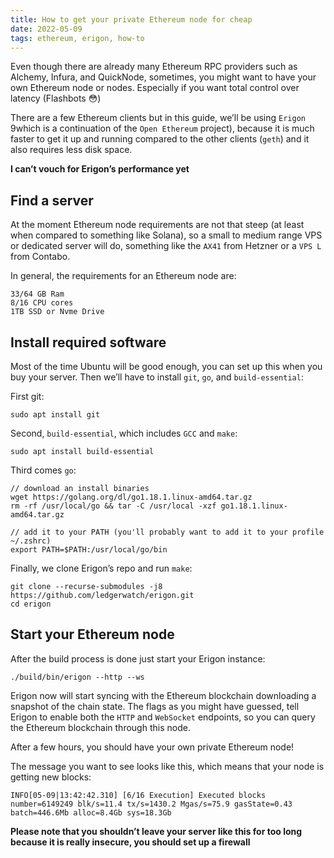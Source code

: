 ```yaml
---
title: How to get your private Ethereum node for cheap
date: 2022-05-09
tags: ethereum, erigon, how-to
---
```

Even though there are already many Ethereum RPC providers such as Alchemy, Infura, and QuickNode, sometimes, you might want to have your own Ethereum node or nodes. Especially if you want total control over latency (Flashbots 😳)

There are a few Ethereum clients but in this guide, we’ll be using `Erigon` 9which is a continuation of the `Open Ethereum` project), because it is much faster to get it up and running compared to the other clients (`geth`) and it also requires less disk space.

**I can’t vouch for Erigon’s performance yet**

## Find a server
At the moment Ethereum node requirements are not that steep (at least when compared to something like Solana), so a small to medium range   VPS or dedicated server will do, something like the `AX41` from Hetzner or a `VPS L` from Contabo.

In general, the requirements for an Ethereum node are:

```
33/64 GB Ram
8/16 CPU cores
1TB SSD or Nvme Drive
```

## Install required software
Most of the time Ubuntu will be good enough, you can set up this when you buy your server. Then we’ll have to install `git`, `go`, and `build-essential`:

First git:

```
sudo apt install git
```

Second, `build-essential`, which includes `GCC` and `make`:

```
sudo apt install build-essential
```

Third comes `go`:

```
// download an install binaries
wget https://golang.org/dl/go1.18.1.linux-amd64.tar.gz
rm -rf /usr/local/go && tar -C /usr/local -xzf go1.18.1.linux-amd64.tar.gz

// add it to your PATH (you'll probably want to add it to your profile ~/.zshrc)
export PATH=$PATH:/usr/local/go/bin
```

Finally, we clone Erigon’s repo and run `make`:

```
git clone --recurse-submodules -j8 https://github.com/ledgerwatch/erigon.git
cd erigon
```

## Start your Ethereum node
After the build process is done just start your Erigon instance:

```
./build/bin/erigon --http --ws
```


Erigon now will start syncing with the Ethereum blockchain downloading a snapshot of the chain state. The flags as you might have guessed, tell Erigon to enable both the `HTTP` and `WebSocket` endpoints, so you can query the Ethereum blockchain through this node.

After a few hours, you should have your own private Ethereum node!

The message you want to see looks like this, which means that your node is getting new blocks:

```
INFO[05-09|13:42:42.310] [6/16 Execution] Executed blocks         number=6149249 blk/s=11.4 tx/s=1430.2 Mgas/s=75.9 gasState=0.43 batch=446.6Mb alloc=8.4Gb sys=18.3Gb                       
```

**Please note that you shouldn’t leave your server like this for too long because it is really insecure, you should set up a firewall**